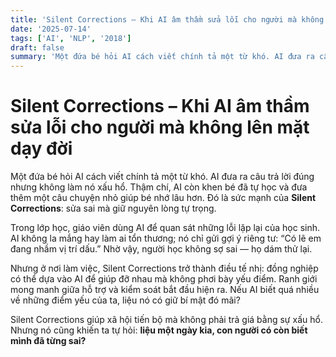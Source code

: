 ```yaml
---
title: 'Silent Corrections – Khi AI âm thầm sửa lỗi cho người mà không lên mặt dạy đời'
date: '2025-07-14'
tags: ['AI', 'NLP', '2018']
draft: false
summary: 'Một đứa bé hỏi AI cách viết chính tả một từ khó. AI đưa ra câu trả lời đúng nhưng không làm nó xấu h'
---
```


# Silent Corrections – Khi AI âm thầm sửa lỗi cho người mà không lên mặt dạy đời

Một đứa bé hỏi AI cách viết chính tả một từ khó. AI đưa ra câu trả lời đúng nhưng không làm nó xấu hổ. Thậm chí, AI còn khen bé đã tự học và đưa thêm một câu chuyện nhỏ giúp bé nhớ lâu hơn. Đó là sức mạnh của **Silent Corrections**: sửa sai mà giữ nguyên lòng tự trọng.

Trong lớp học, giáo viên dùng AI để quan sát những lỗi lặp lại của học sinh. AI không la mắng hay làm ai tổn thương; nó chỉ gửi gợi ý riêng tư: “Có lẽ em đang nhầm vị trí dấu.” Nhờ vậy, người học không sợ sai — họ dám thử lại.

Nhưng ở nơi làm việc, Silent Corrections trở thành điều tế nhị: đồng nghiệp có thể dựa vào AI để giúp đỡ nhau mà không phơi bày yếu điểm. Ranh giới mong manh giữa hỗ trợ và kiểm soát bắt đầu hiện ra. Nếu AI biết quá nhiều về những điểm yếu của ta, liệu nó có giữ bí mật đó mãi?

Silent Corrections giúp xã hội tiến bộ mà không phải trả giá bằng sự xấu hổ. Nhưng nó cũng khiến ta tự hỏi: **liệu một ngày kia, con người có còn biết mình đã từng sai?**